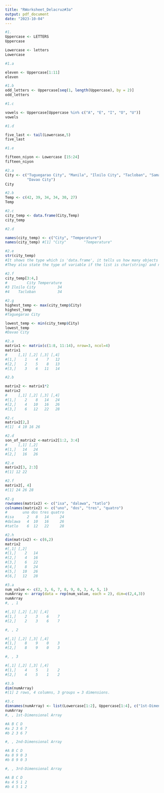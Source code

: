 ---
title: "RWorksheet_Delacruz#3a"
output: pdf_document
date: "2023-10-04"
---


```{r VECTORS}
#1.
Uppercase <- LETTERS
Uppercase

Lowercase <- letters
Lowercase
```

```{r 1a}
#1.a

eleven <- Uppercase[1:11]
eleven
```

```{r 1b}
#1.b
odd_letters <- Uppercase[seq(1, length(Uppercase), by = 2)]
odd_letters
```

```{r 1c}
#1.c

vowels <- Uppercase[Uppercase %in% c("A", "E", "I", "O", "U")]
vowels
```

```{r 1d}
#1.d

five_last <- tail(Lowercase,5)
five_last
```

```{r 1e}
#1.e

fifteen_niyon <- Lowercase [15:24]
fifteen_niyon
```


```{r 2la}
#2.a
City <- c("Tuguegarao City", "Manila", "Iloilo City", "Tacloban", "Samal Island",
          "Davao City")
City
```

```{r 2lb}
#2.b
Temp <- c(42, 39, 34, 34, 30, 27)
Temp
```

```{r 2lc}
#2.c
city_temp <- data.frame(City,Temp)
city_temp
```

```{r 2ld}
#2.d

names(city_temp) <- c("City", "Temperature")
names(city_temp) #[1] "City"        "Temperature"
```

```{r 2le}
#2.e
str(city_temp)
#It shows the type which is 'data.frame', it tells us how many objects of 2 variables. 
#They also state the type of variable if the list is char(string) and num(integer)
```

```{r 2lf}
#2.f
city_temp[3:4,]
#         City Temperature
#3 Iloilo City          34
#4    Tacloban          34
```

```{r 2lg}
#2.g 
highest_temp <- max(city_temp$City)
highest_temp
#Taguegarao City

lowest_temp <- min(city_temp$City)
lowest_temp
#Davao City
```



```{r 2ma}
#2.a
matrix1 <- matrix(c(1:8, 11:14), nrow=3, ncol=4)
matrix1
#     [,1] [,2] [,3] [,4]
#[1,]    1    4    7   12
#[2,]    2    5    8   13
#[3,]    3    6   11   14
```

```{r 2mb}
#2.b

matrix2 <- matrix1*2
matrix2
#     [,1] [,2] [,3] [,4]
#[1,]    2    8   14   24
#[2,]    4   10   16   26
#[3,]    6   12   22   28
```

```{r 2mc}
#2.c
matrix2[2,]
#[1]  4 10 16 26
```

```{r 2md}
#2.d
son_of_matrix2 <-matrix2[1:2, 3:4]
#     [,1] [,2]
#[1,]   14   24
#[2,]   16   26
```

```{r 2me}
#2.e
matrix2[3, 2:3]
#[1] 12 22
```

```{r 2mf}
#2.f
matrix2[, 4]
#[1] 24 26 28
```

```{r 2mg}
#2.g
rownames(matrix2) <- c("isa", "dalawa", "tatlo")
colnames(matrix2) <- c("uno", "dos", "tres", "quatro")
#       uno dos tres quatro
#isa      2   8   14     24
#dalawa   4  10   16     26
#tatlo    6  12   22     28
``` 

```{r 2mh}
#2.h
dim(matrix2) <- c(6,2)
matrix2
#[,1] [,2]
#[1,]    2   14
#[2,]    4   16
#[3,]    6   22
#[4,]    8   24
#[5,]   10   26
#[6,]   12   28
```



```{r 3aa}
#3.a
num_value <- c(2, 3, 6, 7, 8, 9, 0, 3, 4, 5, 1)
numArray <- array(data = rep(num_value, each = 2), dim=c(2,4,3))
numArray
#, , 1

#[,1] [,2] [,3] [,4]
#[1,]    2    3    6    7
#[2,]    2    3    6    7

#, , 2

#[,1] [,2] [,3] [,4]
#[1,]    8    9    0    3
#[2,]    8    9    0    3

#, , 3

#[,1] [,2] [,3] [,4]
#[1,]    4    5    1    2
#[2,]    4    5    1    2
```

```{r 3ab}
#3.b
dim(numArray)
#[1] 2 rows, 4 columns, 3 groups = 3 dimensions.
```

```{r 3ac}
#3.c
dimnames(numArray) <- list(Lowercase[1:2], Uppercase[1:4], c("1st-Dimensional Array", "2nd-Dimensional Array", "3rd-Dimensional Array"))
numArray
#, , 1st-Dimensional Array

#A B C D
#a 2 3 6 7
#b 2 3 6 7

#, , 2nd-Dimensional Array

#A B C D
#a 8 9 0 3
#b 8 9 0 3

#, , 3rd-Dimensional Array

#A B C D
#a 4 5 1 2
#b 4 5 1 2
```